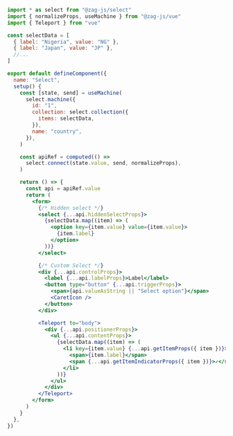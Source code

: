 ```jsx
import * as select from "@zag-js/select"
import { normalizeProps, useMachine } from "@zag-js/vue"
import { Teleport } from "vue"

const selectData = [
  { label: "Nigeria", value: "NG" },
  { label: "Japan", value: "JP" },
  //...
]

export default defineComponent({
  name: "Select",
  setup() {
    const [state, send] = useMachine(
      select.machine({
        id: "1",
        collection: select.collection({
          items: selectData,
        }),
        name: "country",
      }),
    )

    const apiRef = computed(() =>
      select.connect(state.value, send, normalizeProps),
    )

    return () => {
      const api = apiRef.value
      return (
        <form>
          {/* Hidden select */}
          <select {...api.hiddenSelectProps}>
            {selectData.map((item) => (
              <option key={item.value} value={item.value}>
                {item.label}
              </option>
            ))}
          </select>

          {/* Custom Select */}
          <div {...api.controlProps}>
            <label {...api.labelProps}>Label</label>
            <button type="button" {...api.triggerProps}>
              <span>{api.valueAsString || "Select option"}</span>
              <CaretIcon />
            </button>
          </div>

          <Teleport to="body">
            <div {...api.positionerProps}>
              <ul {...api.contentProps}>
                {selectData.map((item) => (
                  <li key={item.value} {...api.getItemProps({ item })}>
                    <span>{item.label}</span>
                    <span {...api.getItemIndicatorProps({ item })}>✓</span>
                  </li>
                ))}
              </ul>
            </div>
          </Teleport>
        </form>
      )
    }
  },
})
```
